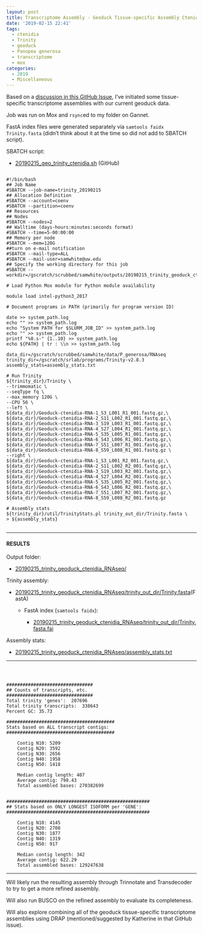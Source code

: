 ```yaml
---
layout: post
title: Transcriptome Assembly - Geoduck Tissue-specific Assembly Ctenidia
date: '2019-02-15 22:41'
tags:
  - ctenidia
  - Trinity
  - geoduck
  - Panopea generosa
  - transcriptome
  - mox
categories:
  - 2019
  - Miscellaneous
---
```

Based on a [discussion in this GitHub Issue](https://github.com/RobertsLab/resources/issues/576), I've initiated some tissue-specific transcriptome assemblies with our current geoduck data.

Job was run on Mox and ```rsync```ed to my folder on Gannet.

FastA index files were generated separately via ```samtools faidx Trinity.fasta``` (didn't think about it at the time so did not add to SBATCH script).


SBATCH script:

- [20190215_geo_trinity_ctenidia.sh](https://raw.githubusercontent.com/RobertsLab/sams-notebook/master/sbatch_scripts/20190215_geo_trinity_ctenidia.sh) (GitHub)

<pre><code>
#!/bin/bash
## Job Name
#SBATCH --job-name=trinity_20190215
## Allocation Definition
#SBATCH --account=coenv
#SBATCH --partition=coenv
## Resources
## Nodes
#SBATCH --nodes=2
## Walltime (days-hours:minutes:seconds format)
#SBATCH --time=5-00:00:00
## Memory per node
#SBATCH --mem=120G
##turn on e-mail notification
#SBATCH --mail-type=ALL
#SBATCH --mail-user=samwhite@uw.edu
## Specify the working directory for this job
#SBATCH --workdir=/gscratch/scrubbed/samwhite/outputs/20190215_trinity_geoduck_ctenidia_RNAseq

# Load Python Mox module for Python module availability

module load intel-python3_2017

# Document programs in PATH (primarily for program version ID)

date >> system_path.log
echo "" >> system_path.log
echo "System PATH for $SLURM_JOB_ID" >> system_path.log
echo "" >> system_path.log
printf "%0.s-" {1..10} >> system_path.log
echo ${PATH} | tr : \\n >> system_path.log

data_dir=/gscratch/scrubbed/samwhite/data/P_generosa/RNAseq
trinity_dir=/gscratch/srlab/programs/Trinity-v2.8.3
assembly_stats=assembly_stats.txt

# Run Trinity
${trinity_dir}/Trinity \
--trimmomatic \
--seqType fq \
--max_memory 120G \
--CPU 56 \
--left \
${data_dir}/Geoduck-ctenidia-RNA-1_S3_L001_R1_001.fastq.gz,\
${data_dir}/Geoduck-ctenidia-RNA-2_S11_L002_R1_001.fastq.gz,\
${data_dir}/Geoduck-ctenidia-RNA-3_S19_L003_R1_001.fastq.gz,\
${data_dir}/Geoduck-ctenidia-RNA-4_S27_L004_R1_001.fastq.gz,\
${data_dir}/Geoduck-ctenidia-RNA-5_S35_L005_R1_001.fastq.gz,\
${data_dir}/Geoduck-ctenidia-RNA-6_S43_L006_R1_001.fastq.gz,\
${data_dir}/Geoduck-ctenidia-RNA-7_S51_L007_R1_001.fastq.gz,\
${data_dir}/Geoduck-ctenidia-RNA-8_S59_L008_R1_001.fastq.gz \
--right \
${data_dir}/Geoduck-ctenidia-RNA-1_S3_L001_R2_001.fastq.gz,\
${data_dir}/Geoduck-ctenidia-RNA-2_S11_L002_R2_001.fastq.gz,\
${data_dir}/Geoduck-ctenidia-RNA-3_S19_L003_R2_001.fastq.gz,\
${data_dir}/Geoduck-ctenidia-RNA-4_S27_L004_R2_001.fastq.gz,\
${data_dir}/Geoduck-ctenidia-RNA-5_S35_L005_R2_001.fastq.gz,\
${data_dir}/Geoduck-ctenidia-RNA-6_S43_L006_R2_001.fastq.gz,\
${data_dir}/Geoduck-ctenidia-RNA-7_S51_L007_R2_001.fastq.gz,\
${data_dir}/Geoduck-ctenidia-RNA-8_S59_L008_R2_001.fastq.gz

# Assembly stats
${trinity_dir}/util/TrinityStats.pl trinity_out_dir/Trinity.fasta \
> ${assembly_stats}

</code></pre>

---

#### RESULTS

Output folder:

- [20190215_trinity_geoduck_ctenidia_RNAseq/](http://gannet.fish.washington.edu/Atumefaciens/20190215_trinity_geoduck_ctenidia_RNAseq/)

Trinity assembly:

- [20190215_trinity_geoduck_ctenidia_RNAseq/trinity_out_dir/Trinity.fasta](http://gannet.fish.washington.edu/Atumefaciens/20190215_trinity_geoduck_ctenidia_RNAseq/trinity_out_dir/Trinity.fasta)(FastA)

  - FastA index (```samtools faidx```):

    - [20190215_trinity_geoduck_ctenidia_RNAseq/trinity_out_dir/Trinity.fasta.fai](http://gannet.fish.washington.edu/Atumefaciens/20190215_trinity_geoduck_ctenidia_RNAseq/trinity_out_dir/Trinity.fasta.fai)

Assembly stats:

- [20190215_trinity_geoduck_ctenidia_RNAseq/assembly_stats.txt](http://gannet.fish.washington.edu/Atumefaciens/20190215_trinity_geoduck_ctenidia_RNAseq/assembly_stats.txt)

---

<pre><code>


################################
## Counts of transcripts, etc.
################################
Total trinity 'genes':	207696
Total trinity transcripts:	338643
Percent GC: 35.73

########################################
Stats based on ALL transcript contigs:
########################################

	Contig N10: 5209
	Contig N20: 3592
	Contig N30: 2656
	Contig N40: 1958
	Contig N50: 1418

	Median contig length: 407
	Average contig: 798.43
	Total assembled bases: 270382699


#####################################################
## Stats based on ONLY LONGEST ISOFORM per 'GENE':
#####################################################

	Contig N10: 4145
	Contig N20: 2708
	Contig N30: 1877
	Contig N40: 1319
	Contig N50: 917

	Median contig length: 342
	Average contig: 622.29
	Total assembled bases: 129247638
</code></pre>


---

Will likely run the resulting assembly through Trinnotate and Transdecoder to try to get a more refined assembly.

Will also run BUSCO on the refined assembly to evaluate its completeness.

Will also explore combining all of the geoduck tissue-specific transcriptome assemblies using DRAP (mentioned/suggested by Katherine in that GitHub issue).
